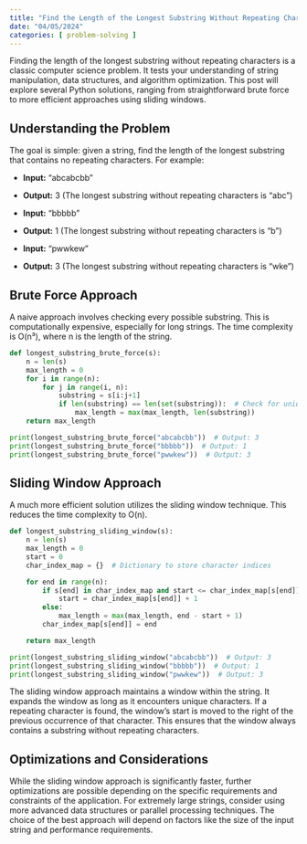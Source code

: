 ```yaml
---
title: "Find the Length of the Longest Substring Without Repeating Characters"
date: "04/05/2024"
categories: [ problem-solving ]
---
```


Finding the length of the longest substring without repeating characters is a classic computer science problem.  It tests your understanding of string manipulation, data structures, and algorithm optimization.  This post will explore several Python solutions, ranging from straightforward brute force to more efficient approaches using sliding windows.

## Understanding the Problem

The goal is simple: given a string, find the length of the longest substring that contains no repeating characters.  For example:

* **Input:** "abcabcbb"
* **Output:** 3 (The longest substring without repeating characters is "abc")

* **Input:** "bbbbb"
* **Output:** 1 (The longest substring without repeating characters is "b")

* **Input:** "pwwkew"
* **Output:** 3 (The longest substring without repeating characters is "wke")


## Brute Force Approach

A naive approach involves checking every possible substring.  This is computationally expensive, especially for long strings.  The time complexity is O(n³), where n is the length of the string.

```python
def longest_substring_brute_force(s):
    n = len(s)
    max_length = 0
    for i in range(n):
        for j in range(i, n):
            substring = s[i:j+1]
            if len(substring) == len(set(substring)):  # Check for unique characters
                max_length = max(max_length, len(substring))
    return max_length

print(longest_substring_brute_force("abcabcbb"))  # Output: 3
print(longest_substring_brute_force("bbbbb"))  # Output: 1
print(longest_substring_brute_force("pwwkew"))  # Output: 3
```

## Sliding Window Approach

A much more efficient solution utilizes the sliding window technique.  This reduces the time complexity to O(n).

```python
def longest_substring_sliding_window(s):
    n = len(s)
    max_length = 0
    start = 0
    char_index_map = {}  # Dictionary to store character indices

    for end in range(n):
        if s[end] in char_index_map and start <= char_index_map[s[end]]:
            start = char_index_map[s[end]] + 1
        else:
            max_length = max(max_length, end - start + 1)
        char_index_map[s[end]] = end

    return max_length

print(longest_substring_sliding_window("abcabcbb"))  # Output: 3
print(longest_substring_sliding_window("bbbbb"))  # Output: 1
print(longest_substring_sliding_window("pwwkew"))  # Output: 3

```

The sliding window approach maintains a window within the string. It expands the window as long as it encounters unique characters.  If a repeating character is found, the window's start is moved to the right of the previous occurrence of that character.  This ensures that the window always contains a substring without repeating characters.


## Optimizations and Considerations

While the sliding window approach is significantly faster, further optimizations are possible depending on the specific requirements and constraints of the application.  For extremely large strings, consider using more advanced data structures or parallel processing techniques.  The choice of the best approach will depend on factors like the size of the input string and performance requirements.

